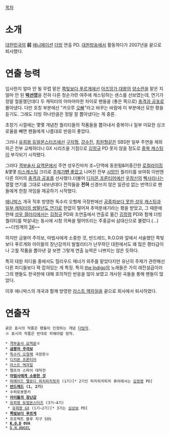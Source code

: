 [[목차]]

= 소개 =
[[대한민국]]의 '''前''' [[애니메이션]] [[더빙]] 연출 PD. [[대원방송]]에서 활동하다가 2007년을 끝으로 퇴사했다.

= 연출 능력 =
입사한지 얼마 안 될 무렵 맡은 [[쪽빛보다 푸르게]]에선 [[아즈망가 대왕]]의 [[타키노 토모|양소란]]을 맡은 지 얼마 안 된 '''[[박선영(성우)|박선영]]'''을 전혀 다른 청순가련 여주에 캐스팅하는 센스를 선보였는데, 연기가 정말 절륜했던데다 두 캐릭터의 어마어마한 차이로 팬들을 (좋은 쪽으로) [[충격과 공포]]로 몰아냈다. 다만 호칭 부분에선 "카오루 [[오빠]]"라고 바꾸는 바람에 이 부분에선 묘한 평을 듣기도. 그래도 더빙 하나만큼은 정말 잘 뽑아냈다는 게 중론.

초창기 시절에는 몇몇 개념찬 퀄리티들의 작품들을 뽑아내서 중복이나 일부 미묘한 싱크로율을 빼면 팬들에게 나름대로 반응이 좋았다.

그러나 [[유희왕 듀얼몬스터즈]]에선 [[구자형]], [[강수진(남자 성우)|강수진]], [[최원형]]같은 SBS판 일부 주연을 제외하곤 전부 교체하더니 GX 시리즈을 기점으로 [[김정규]] PD 못지 않을 정도로 [[중복 캐스팅]]이 부각되기 시작됐다.

그러다 [[격부술사 요역문]]에서 주연 성우진마저 조~단역에 동원됨&어중간한 [[로컬라이징]]&몇몇 [[미스캐스팅]] 크리로 [[OST는 좋았다|주제가'''만''' 좋았고]] 나머진 전부 [[시망]]인 퀄리티를 보여줘 이번엔 다른 의미의 [[충격과 공포]]를 선사했다.더불어 [[디지몬 프론티어]]에선 [[우정신]]의 [[삑사리]]나는 열혈 연기를 그대로 내보낸데다 전작들을 '''전혀''' 신경쓰지 않은 일관성 없는 번역으로 팬들에게 한참 까임을 제공하기 시작했다.

[[애니박스]] 개국 직후 방영한 독수리 오형제 극장판에선 [[용자왕 가오가이가 파이널|공중파보다 못한 성우 캐스팅]]과 [[타카토리 렌게|일부 캐릭터의 쌍팔년도 연기]]로 한없이 떨어져 추억분쇄기라는 평을 받았고, 그 때문에 한때 [[성우 갤러리]]에서는 [[김정규]] PD와 조연출에서 연출로 옮긴 [[김정령]] PD와 함께 더빙 퀄리티를 박살내는 동시에 시청 의욕을 떨어뜨리는 주홍글씨 삼대신으로 불렸다.(...) ~~더빙계의 [[3K]]~~

하지만 금붕어 주의보, 마법사에게 소중한 것, 반드레드, R.O.D와 앞에서 서술했던 쪽빛보다 푸르게와 아이들의 장난감까지 발퀄리티가 난무하던 대원에서도 꽤 많은 평타급이나 고퀄 작품을 뽑아낸 걸 보면 그렇게 연출 능력은 나쁘지는 않은 듯하다.

특히 대원 피디들 중에서도 헐리우드 매너가 외주를 맡았다지만 유난히 주제가 관련해선 다른 피디들보다 꽉 잡혀있는 게 특징. 특히 [[the Indigo]]의 노래들은 가히 레전설급이라 그의 팬들도 한국판에 대해 호의적인 반응을 많이 보였고 개사된 곡들을 통해 팬들이 많았다.

이후 애니박스의 개국과 함께 방영한 [[라스트 엑자일]]을 끝으로 회사에서 퇴사하였다.

= 연출작 =
 굵은 표시의 작품은 팬들이 인정하는 개념 [[더빙]]작.
 ※ 표시의 작품은 반대로 피해야할 망작.

 * [[격부술사 요역문]]※
 * '''[[금붕어 주의보]]'''
 * [[독수리 오형제]] 극장판※
 * [[디지몬 프론티어]]
 * [[라스트 엑자일]]
 * 랠프의 스파이 대작전
 * '''[[마법사에게 소중한 것]]'''
 * [[머메이드 멜로디 피치피치핏치]] (1기)[* 2기인 피치피치피치 퓨어에서는 [[김정령]] PD]
 * '''[[반드레드]] (1, 2기)'''
 * 수퍼로봇몽키
 * '''[[아이들의 장난감]]'''
 * [[유희왕 듀얼몬스터즈]] (3기~4기)
  * [[유희왕 GX]] (1기~2기)[* 3기는 [[심상보]] PD]
 * '''[[쪽빛보다 푸르게]]'''
 * 프로젝트 블루 지구 SOS
 * '''[[R.O.D]] OVA'''
 * [[D.N.ANGEL]]
